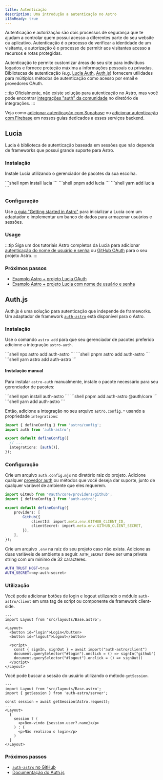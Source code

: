 ```yaml
---
title: Autenticação
description: Uma introdução a autenticação no Astro
i18nReady: true
---
```



Autenticação e autorização são dois processos de segurança que te ajudam a controlar quem possui acesso a diferentes parte do seu website ou aplicativo. Autenticação é o processo de verificar a identidade de um visitante, e autorização é o processo de permitir aos visitantes acesso a recursos e rotas protegidas.

Autenticação te permite customizar áreas do seu site para indivíduos logados e fornece proteção máxima a informações pessoais ou privadas. Bibliotecas de autenticação  (e.g. [Lucia Auth](https://lucia-auth.com/), [Auth.js](https://authjs.dev/)) fornecem utilidades para múltiplos métodos de autenticação como acesso por email e provedores OAuth.

:::tip
Oficialmente, não existe solução para autenticação no Astro, mas você pode encontrar [integrações "auth" da comunidade](https://astro.build/integrations/?search=auth) no diretório de integrações.
:::

<ReadMore>Veja como [adicionar autenticação com Supabase](/en/guides/backend/supabase/#adding-authentication-with-supabase) ou [adicionar autenticação com Firebase](/en/guides/backend/google-firebase/#adding-authentication-with-firebase) em nossos guias dedicados a esses serviços backend.</ReadMore>

## Lucia

Lucia é biblioteca de autenticação baseada em sessões que não depende de frameworks que possui grande suporte para Astro.

### Instalação

Instale Lucia utilizando o gerenciador de pacotes da sua escolha.

<PackageManagerTabs>
  <Fragment slot="npm">
  ```shell
  npm install lucia
  ```
  </Fragment>
  <Fragment slot="pnpm">
  ```shell
  pnpm add lucia
  ```
  </Fragment>
  <Fragment slot="yarn">
  ```shell
  yarn add lucia
  ```
  </Fragment>
</PackageManagerTabs>

### Configuração

Use [o guia "Getting started in Astro"](https://lucia-auth.com/getting-started/astro) para inicializar a Lucia com um adaptador e implementar um banco de dados para armazenar usuários e sessões.

### Usage

:::tip
Siga um dos tutoriais Astro completos da Lucia para adicionar [autenticação do nome de usuário e senha](https://lucia-auth.com/tutorials/username-and-password/astro) ou [GitHub OAuth](https://lucia-auth.com/tutorials/username-and-password/astro) para o seu projeto Astro.
:::

### Próximos passos

- [Examplo Astro + projeto Lucia OAuth](https://github.com/lucia-auth/examples/tree/main/astro/github-oauth)
- [Examplo Astro + projeto Lucia com nome de usuário e senha](https://github.com/lucia-auth/examples/tree/main/astro/username-and-password)

## Auth.js

Auth.js é uma solução para autenticação que independe de frameworks. Um adaptador de framework [`auth-astro`](https://www.npmjs.com/package/auth-astro) está disponível para o Astro.

### Instalação

Use o comando `astro add` para que seu gerenciador de pacotes preferido adicione a integração `astro-auth`.

<PackageManagerTabs>
  <Fragment slot="npm">
  ```shell
  npx astro add auth-astro
  ```
  </Fragment>
  <Fragment slot="pnpm">
  ```shell
  pnpm astro add auth-astro
  ```
  </Fragment>
  <Fragment slot="yarn">
  ```shell
  yarn astro add auth-astro
  ```
  </Fragment>
</PackageManagerTabs>

#### Instalação manual

Para instalar `astro-auth` manualmente, instale o pacote necessário para seu gerenciador de pacotes:

<PackageManagerTabs>
  <Fragment slot="npm">
  ```shell
  npm install auth-astro
  ```
  </Fragment>
  <Fragment slot="pnpm">
  ```shell
  pnpm add auth-astro @auth/core
  ```
  </Fragment>
  <Fragment slot="yarn">
  ```shell
  yarn add auth-astro
  ```
  </Fragment>
</PackageManagerTabs>

Então, adicione a integração no seu arquivo `astro.config.*` usando a propriedade `integrations`:

```ts title="astro.config.mjs" ins={2,6}
import { defineConfig } from 'astro/config';
import auth from 'auth-astro';

export default defineConfig({
  // ...
  integrations: [auth()],
});
```

### Configuração

Crie um arquivo `auth.config.mjs` no diretório raiz do projeto. Adicione qualquer [provedor auth](https://authjs.dev/getting-started/providers) ou métodos que você deseja dar suporte, junto de qualquer variável de ambiente que eles requerem.

```ts title="auth.config.mjs"
import GitHub from '@auth/core/providers/github';
import { defineConfig } from 'auth-astro';

export default defineConfig({
	providers: [
		GitHub({
			clientId: import.meta.env.GITHUB_CLIENT_ID,
			clientSecret: import.meta.env.GITHUB_CLIENT_SECRET,
		}),
	],
});
```

Crie um arquivo `.env` na raiz do seu projeto caso não exista. Adicione as duas variáveis de ambiente a seguir. `AUTH_SECRET`  deve ser uma private string com um mínimo de 32 caracteres.

```sh title=".env"
AUTH_TRUST_HOST=true
AUTH_SECRET=<my-auth-secret>
```

### Utilização

Você pode adicionar botões de login e logout utilizando o módulo `auth-astro/client` em uma tag de script ou componente de framework client-side.

```astro title="src/pages/index.astro" {9}
---
import Layout from 'src/layouts/Base.astro';
---
<Layout>
  <button id="login">Login</button>
  <button id="logout">Logout</button>

  <script>
    const { signIn, signOut } = await import("auth-astro/client")
    document.querySelector("#login").onclick = () => signIn("github")
    document.querySelector("#logout").onclick = () => signOut()
  </script>
</Layout>
```

Você pode buscar a sessão do usuário utilizando o método `getSession`.

```astro title="src/pages/index.astro" {3,5}
---
import Layout from 'src/layouts/Base.astro';
import { getSession } from 'auth-astro/server';

const session = await getSession(Astro.request);
---
<Layout>
  {
    session ? (
      <p>Bem-vindo {session.user?.name}</p>
    ) : (
      <p>Não realizou o login</p>
    )
  }
</Layout>
```

### Próximos passos

- [`auth-astro` no GitHub](https://github.com/nowaythatworked/auth-astro?tab=readme-ov-file#auth-astro)
- [Documentação do Auth.js](https://authjs.dev/)

